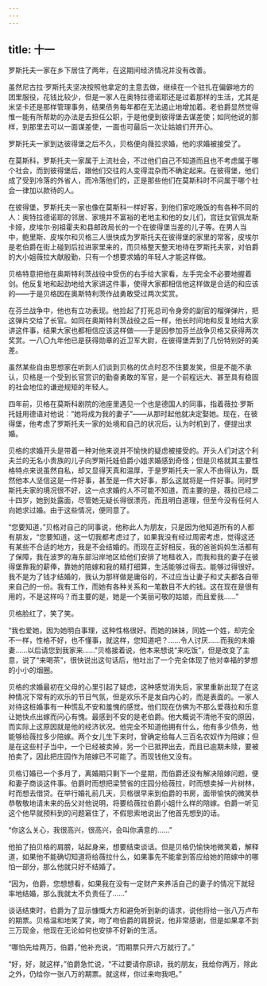 ```yaml
---
---
---
```

title: 十一
---




罗斯托夫一家在乡下居住了两年，在这期间经济情况并没有改善。

虽然尼古拉·罗斯托夫坚决按照他拿定的主意去做，继续在一个驻扎在偏僻地方的团里服役，花钱比较少，但是一家人在奥特拉德诺耶还是过着那样的生活，尤其是米坚卡还是那样管理事务，结果债务每年都在无法遏止地增加着。老伯爵显然觉得惟一能有所帮助的办法是去担任公职，于是他便到彼得堡去谋差使；如同他说的那样，到那里去可以一面谋差使，一面也可最后一次让姑娘们开开心。

罗斯托夫一家到达彼得堡之后不久，贝格便向薇拉求婚，他的求婚被接受了。

在莫斯科，罗斯托夫一家属于上流社会，不过他们自己不知道而且也不考虑属于哪个社会，而到彼得堡后，跟他们交往的人变得混杂而不确定起来。在彼得堡，他们成了受到冷落的外省人，而冷落他们的，正是那些他们在莫斯科时不问属于哪个社会一律加以款待的人。

在彼得堡，罗斯托夫一家也像在莫斯科一样好客，到他们家吃晚饭的有各种不同的人：奥特拉德诺耶的邻居、家境并不富裕的老地主和他的女儿们，宫廷女官佩龙斯卡娅，皮埃尔·别祖霍夫和县邮政局长的一个在彼得堡当差的儿子等。在男人当中，鲍里斯、皮埃尔和贝格三人很快成为罗斯托夫在彼得堡的家里的常客，皮埃尔是老伯爵在街上碰到后拉进家里来的，而贝格整天整天地待在罗斯托夫家，对伯爵的大小姐薇拉大献殷勤，只有一个想要求婚的年轻人才能这样做。

贝格特意把他在奥斯特利茨战役中受伤的右手给大家看，左手完全不必要地握着剑。他反复地和起劲地给大家讲这件事，使得大家都相信他这样做是合适的和应该的——于是贝格因在奥斯特利茨作战勇敢受过两次奖赏。

在芬兰战争中，他也有立功表现。他捡起了打死总司令身旁的副官的榴弹弹片，把这弹片交给了长官。如同在奥斯特利茨战役之后一样，他长时间地和反复地给大家讲这件事，结果大家也都相信应该这样做——于是因参加芬兰战争贝格又获得两次奖赏。一八〇九年他已是获得勋章的近卫军大尉，在彼得堡弄到了几份特别好的美差。

虽然某些自由思想家在听到人们谈到贝格的优点时忍不住要发笑，但是不能不承认，贝格是一个受到长官赏识的勤奋勇敢的军官，是一个前程远大、甚至具有稳固的社会地位的谦逊规矩的年轻人。

四年前，贝格在莫斯科剧院的池座里遇见一个也是德国人的同事，指着薇拉·罗斯托娃用德语对他说：“她将成为我的妻子”——从那时起他就决定娶她。现在，在彼得堡，他考虑了罗斯托夫一家的处境和自己的状况后，认为时机到了，便提出求婚。

贝格的求婚开头是带着一种对他来说并不愉快的疑虑被接受的。开头人们对这个利夫兰的无名小贵族的儿子向罗斯托娃伯爵小姐求婚感到奇怪；但是贝格就其主要性格特点来说虽然自私，却又显得天真和温厚，于是罗斯托夫一家人不由得认为，既然他本人坚信这是一件好事，甚至是一件大好事，那么这就将是一件好事。同时罗斯托夫家的境况很不好，这一点求婚的人不可能不知道，而主要的是，薇拉已经二十四岁，她到处露面，尽管她无疑长得很漂亮，而且明白道理，但至今没有任何人向她求过婚。由于这些情况，便同意了。

“您要知道，”贝格对自己的同事说，他称此人为朋友，只是因为他知道所有的人都有朋友，“您要知道，这一切我都考虑过了，如果我没有经过周密考虑，觉得这还有某些不合适的地方，我是不会结婚的。而现在正好相反，我的爸爸妈妈生活都有了保障，我在波罗的海东部沿岸地区给他们安排了地租收入，而我和我的妻子在彼得堡靠我的薪俸，靠她的陪嫁和我的精打细算，生活能够过得去。能够过得很好。我不是为了钱才结婚的，我认为那样做是庸俗的，不过应当让妻子和丈夫都各自带来自己的一份。我有工作，而她有各种关系和一笔数目不大的钱。这在现在是很有用的，不是这样吗？而主要的是，她是一个美丽可敬的姑娘，而且爱我……”

贝格脸红了，笑了笑。

“我也爱她，因为她明白事理，这种性格很好。而她的妹妹，同姓一个姓，却完全不一样，性格不好，也不懂事，就这样，您知道吧？……令人讨厌……而我的未婚妻……以后请您到我家来……”贝格接着说，他本来想说“来吃饭”，但是改变了主意，说了“来喝茶”，很快说出这句话后，他吐出了一个完全体现了他对幸福的梦想的小小的烟圈。

贝格的求婚最初在父母的心里引起了疑虑，这种感觉消失后，家里重新出现了在这种情况下常有的欢乐的节日气氛，但是欢乐不是发自内心的，而是表面的。一家人对待这桩婚事有一种慌乱不安和羞愧的感觉。他们现在仿佛为不那么爱薇拉和乐意让她快点出嫁而问心有愧。最感到不安的是老伯爵。他大概说不清他不安的原因，而实际上这原因就是他的经济状况。他完全不知道他拥有什么，他有多少债务，他能够给薇拉多少陪嫁。两个女儿生下来时，曾确定给每人三百名农奴作为陪嫁；但是在这些村子当中，一个已经被卖掉，另一个已抵押出去，而且已逾期未赎，要被拍卖了，因此把庄园作为陪嫁已不可能了。而现钱他又没有。

贝格订婚已一个多月了，离婚期只剩下一个星期，而伯爵还没有解决陪嫁问题，便和妻子商谈这件事。伯爵时而想把梁赞省的庄园分给薇拉，时而想卖掉一片树林，时而想去借贷。在举行婚礼前几天，贝格很早来到伯爵的书房，面带愉快的微笑恭恭敬敬地请未来的岳父对他说明，将要给薇拉伯爵小姐什么样的陪嫁。伯爵一听见这个他早就预料到的问题窘住了，不假思索地说出了他首先想到的话。

“你这么关心，我很高兴，很高兴，会叫你满意的……”

他拍了拍贝格的肩膀，站起身来，想要结束谈话。但是贝格仍愉快地微笑着，解释道，如果他不能确切知道将给薇拉什么，如果事先不能拿到答应给她的陪嫁中的哪怕一部分，那么他就只好不结婚了。

“因为，伯爵，您想想看，如果我在没有一定财产来养活自己的妻子的情况下就轻率地结婚，那么我就太不负责任了……”

谈话结束时，伯爵为了显示慷慨大方和避免听到新的请求，说他将给一张八万卢布的期票。贝格温和地笑了笑，吻了吻伯爵的肩膀说，他非常感谢，但是如果拿不到三万现金，他现在无论如何也安排不好新的生活。

“哪怕先给两万，伯爵，”他补充说，“而期票只开六万就行了。”

“好，好，就这样，”伯爵急忙说，“不过要请你原谅，我的朋友，我给你两万，除此之外，仍给你一张八万的期票。就这样，你过来吻我吧。”